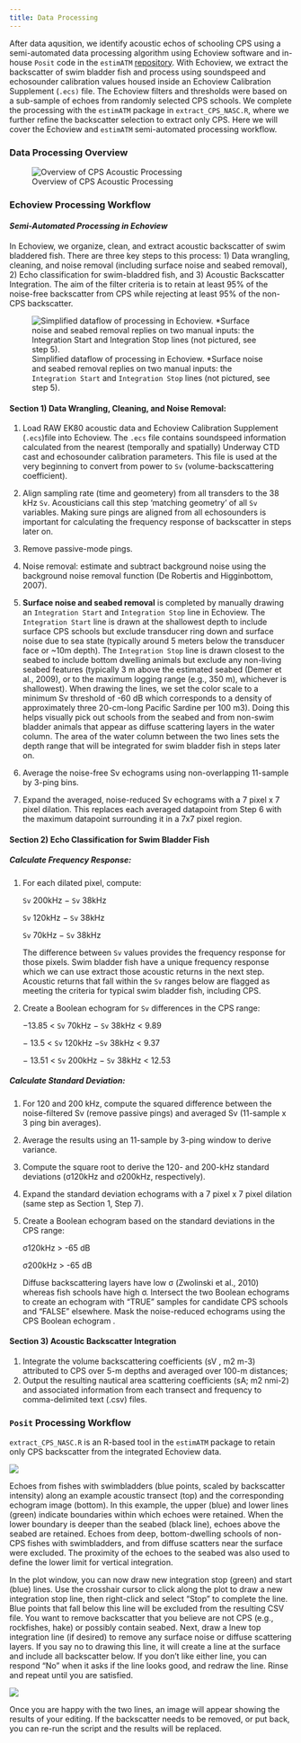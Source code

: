 ```yaml
---
title: Data Processing
---
```


After data aqusition, we identify acoustic echos of schooling CPS using a semi-automated data processing algorithm using Echoview software and in-house `Posit` code in the `estimATM` [repository](https://github.com/kstierhoff/estimATM). With Echoview, we extract the backscatter of swim bladder fish and process using soundspeed and echosounder calibration values housed inside an Echoview Calibration Supplement (`.ecs)` file. The Echoview filters and thresholds were based on a sub-sample of echoes from randomly selected CPS schools. We complete the processing with the `estimATM` package in `extract_CPS_NASC.R`, where we further refine the backscatter selection to extract only CPS. Here we will cover the Echoview and `estimATM` semi-automated processing workflow.

### Data Processing Overview

![Overview of CPS Acoustic Processing](images/processing-overview.JPG)

### Echoview Processing Workflow

#### ***Semi-Automated Processing in Echoview***

In Echoview, we organize, clean, and extract acoustic backscatter of swim bladdered fish. There are three key steps to this process: 1) Data wrangling, cleaning, and noise removal (including surface noise and seabed removal), 2) Echo classification for swim-bladdred fish, and 3) Acoustic Backscatter Integration. The aim of the filter criteria is to retain at least 95% of the noise-free backscatter from CPS while rejecting at least 95% of the non-CPS backscatter.

![Simplified dataflow of processing in Echoview. \*Surface noise and seabed removal replies on two manual inputs: the `Integration Start` and `Integration Stop` lines (not pictured, see step 5). ](images/ev-processing.JPG)

#### Section 1) Data Wrangling, Cleaning, and Noise Removal: 

1.  Load RAW EK80 acoustic data and Echoview Calibration Supplement (`.ecs`)file into Echoview. The `.ecs` file contains soundspeed information calculated from the nearest (temporally and spatially) Underway CTD cast and echosounder calibration parameters. This file is used at the very beginning to convert from power to `Sv` (volume-backscattering coefficient).

2.  Align sampling rate (time and geometery) from all transders to the 38 kHz `Sv`. Acousticians call this step 'matching geometry' of all `Sv` variables. Making sure pings are aligned from all echosounders is important for calculating the frequency response of backscatter in steps later on.

3.  Remove passive-mode pings.

4.  Noise removal: estimate and subtract background noise using the background noise removal function (De Robertis and Higginbottom, 2007).

5.  **Surface noise and seabed removal** is completed by manually drawing an `Integration Start` and `Integration Stop` line in Echoview. The `Integration Start` line is drawn at the shallowest depth to include surface CPS schools but exclude transducer ring down and surface noise due to sea state (typically around 5 meters below the transducer face or \~10m depth). The `Integration Stop` line is drawn closest to the seabed to include bottom dwelling animals but exclude any non-living seabed features (typically 3 m above the estimated seabed (Demer et al., 2009), or to the maximum logging range (e.g., 350 m), whichever is shallowest). When drawing the lines, we set the color scale to a minimum Sv threshold of -60 dB which corresponds to a density of approximately three 20-cm-long Pacific Sardine per 100 m3). Doing this helps visually pick out schools from the seabed and from non-swim bladder animals that appear as diffuse scattering layers in the water column. The area of the water column between the two lines sets the depth range that will be integrated for swim bladder fish in steps later on.

6.  Average the noise-free Sv echograms using non-overlapping 11-sample by 3-ping bins.

7.  Expand the averaged, noise-reduced Sv echograms with a 7 pixel x 7 pixel dilation. This replaces each averaged datapoint from Step 6 with the maximum datapoint surrounding it in a 7x7 pixel region.

#### Section 2) Echo Classification for Swim Bladder Fish

##### *Calculate Frequency Response*:

1.  For each dilated pixel, compute:

    `Sv` 200kHz − `Sv` 38kHz

    `Sv` 120kHz − `Sv` 38kHz

    `Sv` 70kHz − `Sv` 38kHz

    The difference between `Sv` values provides the frequency response for those pixels. Swim bladder fish have a unique frequency response which we can use extract those acoustic returns in the next step. Acoustic returns that fall within the `Sv` ranges below are flagged as meeting the criteria for typical swim bladder fish, including CPS.

2.  Create a Boolean echogram for `Sv` differences in the CPS range:

    −13.85 \< `Sv` 70kHz − `Sv` 38kHz \< 9.89

    − 13.5 \< `Sv` 120kHz −`Sv` 38kHz \< 9.37

    − 13.51 \< `Sv` 200kHz − `Sv` 38kHz \< 12.53

##### *Calculate Standard Deviation*:

1.  For 120 and 200 kHz, compute the squared difference between the noise-filtered Sv (remove passive pings) and averaged Sv (11-sample x 3 ping bin averages).

2.  Average the results using an 11-sample by 3-ping window to derive variance.

3.  Compute the square root to derive the 120- and 200-kHz standard deviations (σ120kHz and σ200kHz, respectively).

4.  Expand the standard deviation echograms with a 7 pixel x 7 pixel dilation (same step as Section 1, Step 7).

5.  Create a Boolean echogram based on the standard deviations in the CPS range:

    σ120kHz \> -65 dB

    σ200kHz \> -65 dB

    Diffuse backscattering layers have low σ (Zwolinski et al., 2010) whereas fish schools have high σ. Intersect the two Boolean echograms to create an echogram with “TRUE” samples for candidate CPS schools and “FALSE” elsewhere. Mask the noise-reduced echograms using the CPS Boolean echogram .

#### Section 3) Acoustic Backscatter Integration 

1.  Integrate the volume backscattering coefficients (sV , m2 m-3) attributed to CPS over 5-m depths and averaged over 100-m distances;
2.  Output the resulting nautical area scattering coefficients (sA; m2 nmi-2) and associated information from each transect and frequency to comma-delimited text (.csv) files.

### `Posit` Processing Workflow

`extract_CPS_NASC.R` is an R-based tool in the `estimATM` package to retain only CPS backscatter from the integrated Echoview data.

![](images/nascr_processing.JPG)

Echoes from fishes with swimbladders (blue points, scaled by backscatter intensity) along an example acoustic transect (top) and the corresponding echogram image (bottom). In this example, the upper (blue) and lower lines (green) indicate boundaries within which echoes were retained. When the lower boundary is deeper than the seabed (black line), echoes above the seabed are retained. Echoes from deep, bottom-dwelling schools of non-CPS fishes with swimbladders, and from diffuse scatters near the surface were excluded. The proximity of the echoes to the seabed was also used to define the lower limit for vertical integration.

In the plot window, you can now draw new integration stop (green) and start (blue) lines. Use the crosshair cursor to click along the plot to draw a new integration stop line, then right-click and select “Stop” to complete the line. Blue points that fall below this line will be excluded from the resulting CSV file. You want to remove backscatter that you believe are not CPS (e.g., rockfishes, hake) or possibly contain seabed. Next, draw a lnew top integration line (if desired) to remove any surface noise or diffuse scattering layers. If you say no to drawing this line, it will create a line at the surface and include all backscatter below. If you don’t like either line, you can respond “No” when it asks if the line looks good, and redraw the line. Rinse and repeat until you are satisfied.

![](images/nascr_processing_result.JPG)

Once you are happy with the two lines, an image will appear showing the results of your editing. If the backscatter needs to be removed, or put back, you can re-run the script and the results will be replaced.
